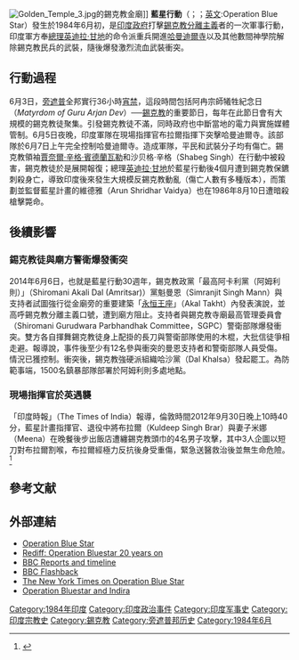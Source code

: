{{Link style|time=2015-12-12T05:12:53+00:00}}

{{Infobox Military Conflict
|conflict=藍星行動
|image=
|caption=
|date=1984年6月1日－6月6日
|place=[[印度|印度]][[旁遮普邦|旁遮普邦]][[阿姆利则|阿姆利则]]
|casus=[[錫克教|錫克教徒]]反對印度政府示威。
|territory= 
|result= 印度武裝部隊勝利，全國騷亂，[[英迪拉·甘地|英·甘地總理]]被刺殺。
|combatant1={{flagicon|India}}[[印度|印度]]
|combatant2=[[File:Flag-of-Khalistan.svg|25px]][[卡利斯坦运动|卡利斯坦]] 
|commander1={{flagicon|India}}布爾少將（[[:en:Major_General_K.S._Brar|Major General K.S. Brar]]）
|commander2=[[:en:Jarnail_Singh_Bhindranwale|Jarnail Singh Bhindranwale]]（陣亡）和[[:en:Shabeg_Singh|Shabeg Singh]]（陣亡）
|strength1=一萬陸軍、<br>20輛坦克
|strength2=237人
|casualties1=83人死<br/>249人受伤
|casualties2=武裝人员：207人死；平民：1600人死
|notes=
}}
[[File:Golden_Temple_3.jpg|right]]的錫克教金廟]]
'''藍星行動'''（{{lang-pa|ਬਲੂ ਸਟਾਰ}}；{{lang-hi|ब्ल्यू स्टार}}；[[英文|英文]]:Operation Blue Star）發生於1984年6月初，是[[印度政府|印度政府]]打擊[[錫克教|錫克教]][[分離主義|分離主義]]者的一次軍事行動，印度軍方奉[[印度總理|總理]][[英迪拉·甘地|英迪拉·甘地]]的命令派重兵開進[[哈曼迪爾寺|哈曼迪爾寺]]以及其他數間神學院解除錫克教民兵的武裝，隨後爆發激烈流血武裝衝突。

==行動過程==
6月3日，[[旁遮普邦|旁遮普]]全邦實行36小時[[宵禁|宵禁]]，這段時間包括阿冉宗師犧牲紀念日（''Matyrdom of Guru Arjan Dev''）──[[錫克教|錫克教]]的重要節日，每年在此節日會有大規模的錫克教徒聚集。引發錫克教徒不滿，同時政府也中斷當地的電力與實施媒體管制。6月5日夜晚，印度軍隊在現場指揮官布拉爾指揮下突擊哈曼迪爾寺。該部隊於6月7日上午完全控制哈曼迪爾寺。造成軍隊，平民和武裝分子均有傷亡。錫克教領袖[[贾奈尔·辛格·宾德兰瓦勒|賈奈爾·辛格·賓德蘭瓦勒]]和沙贝格·辛格（Shabeg Singh）在行動中被殺害，錫克教徒於是展開報復；總理[[英迪拉·甘地|英迪拉·甘地]]於藍星行動後4個月遭到錫克教保鑣刺殺身亡，導致印度後來發生大規模反錫克教動亂（傷亡人數有多種版本），而策劃並監督藍星計畫的維德雅（Arun Shridhar Vaidya）也在1986年8月10日遭暗殺槍擊斃命。

==後續影響==
===錫克教徒與廟方警衛爆發衝突===
2014年6月6日，也就是藍星行動30週年，錫克教政黨「最高阿卡利黨（阿姆利則）」（Shiromani Akali Dal (Amritsar)）黨魁曼恩（Simranjit Singh Mann）與支持者試圖強行從金廟旁的重要建築「[[永恒王座|永恒王座]]」（Akal Takht）內發表演說，並高呼錫克教分離主義口號，遭到廟方阻止。支持者與錫克教寺廟最高管理委員會（Shiromani Gurudwara Parbhandhak Committee，SGPC）警衛部隊爆發衝突。雙方各自揮舞錫克教徒身上配掛的長刀與警衛部隊使用的木棍，大批信徒爭相走避。報導說，事件後至少有12名參與衝突的曼恩支持者和警衛部隊人員受傷。情況已獲控制。衝突後，錫克教強硬派組織哈沙黨（Dal Khalsa）發起罷工。為防範事端，1500名鎮暴部隊部署於阿姆利則多處地點。

===現場指揮官於英遇襲===
「印度時報」（The Times of India）報導，倫敦時間2012年9月30日晚上10時40分，藍星計畫指揮官、退役中將布拉爾（Kuldeep Singh Brar）與妻子米娜（Meena）在晚餐後步出飯店遭纏錫克教頭巾的4名男子攻擊，其中3人企圖以短刀對布拉爾割喉，布拉爾經極力反抗後身受重傷，緊急送醫救治後並無生命危險。<ref>{{Cite web |url=http://www.epochtimes.com/b5/12/10/2/n3696334.htm |title=28年舊帳--印度前將官英遇刺 |access-date=2015-08-25 |archive-date=2020-08-04 |archive-url=https://web.archive.org/web/20200804151244/https://www.epochtimes.com/b5/12/10/2/n3696334.htm |dead-url=no }}</ref>

==參考文献==
{{reflist}}

==外部連結==
<div class="references-small">
* [http://www.bbc.co.uk/religion/religions/sikhism/history/operationbluestar.shtml Operation Blue Star]{{Wayback|url=http://www.bbc.co.uk/religion/religions/sikhism/history/operationbluestar.shtml |date=20090826041300 }}
* [http://www.rediff.com/news/2004/jun/03spec.htm Rediff: Operation Bluestar 20 years on]{{Wayback|url=http://www.rediff.com/news/2004/jun/03spec.htm |date=20090803203653 }}
* [http://news.bbc.co.uk/onthisday/hi/dates/stories/june/6/newsid_2499000/2499341.stm BBC Reports and timeline] {{Wayback|url=http://news.bbc.co.uk/onthisday/hi/dates/stories/june/6/newsid_2499000/2499341.stm |date=20210228122720 }}
* [http://news.bbc.co.uk/1/hi/world/south_asia/3774899.stm BBC Flashback] {{Wayback|url=http://news.bbc.co.uk/1/hi/world/south_asia/3774899.stm |date=20090107091256 }}
* [http://www.sikhtimes.com/news_060204a.html The New York Times on Operation Blue Star] {{Wayback|url=http://www.sikhtimes.com/news_060204a.html |date=20210302220957 }} 
* [http://www.sikhfauj.com/view_review.php?ReviewID=29 Operation Bluestar and Indira]{{dead link|date=2018年4月 |bot=InternetArchiveBot |fix-attempted=yes }} 
</div>

[[Category:1984年印度|Category:1984年印度]]
[[Category:印度政治事件|Category:印度政治事件]]
[[Category:印度军事史|Category:印度军事史]]
[[Category:印度宗教史|Category:印度宗教史]]
[[Category:錫克教|Category:錫克教]]
[[Category:旁遮普邦历史|Category:旁遮普邦历史]]
[[Category:1984年6月|Category:1984年6月]]